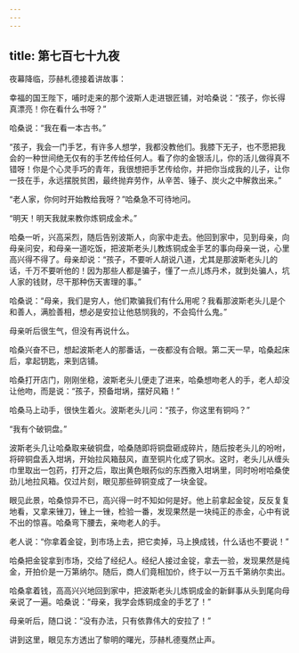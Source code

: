 ```yaml
---
---
---
```

title: 第七百七十九夜
---






夜幕降临，莎赫札德接着讲故事：





幸福的国王陛下，哺时走来的那个波斯人走进银匠铺，对哈桑说：“孩子，你长得真漂亮！你在看什么书呀？”

哈桑说：“我在看一本古书。”

“孩子，我会一门手艺，有许多人想学，我都没教他们。我膝下无子，也不愿把我会的一种世间绝无仅有的手艺传给任何人。看了你的金银活儿，你的活儿做得真不错呀！你是个心灵手巧的青年，我很想把手艺传给你，并把你当成我的儿子，让你一技在手，永远摆脱贫困，最终抛弃劳作，从辛苦、锤子、炭火之中解救出来。”

“老人家，你何时开始教给我呀？”哈桑急不可待地问。

“明天！明天我就来教你炼铜成金术。”

哈桑一听，兴高采烈，随后告别波斯人，向家中走去。他回到家中，见到母亲，向母亲问安，和母亲一道吃饭，把波斯老头儿教炼铜成金手艺的事向母亲一说，心里高兴得不得了。母亲却说：“孩子，不要听人胡说八道，尤其是那波斯老头儿的话，千万不要听他的！因为那些人都是骗子，懂了一点儿炼丹术，就到处骗人，坑人家的钱财，尽干那种伤天害理的事。”

哈桑说：“母亲，我们是穷人，他们欺骗我们有什么用呢？我看那波斯老头儿是个和善人，满脸善相，想必是安拉让他慈悯我的，不会捣什么鬼。”

母亲听后很生气，但没有再说什么。

哈桑兴奋不已，想起波斯老人的那番话，一夜都没有合眼。第二天一早，哈桑起床后，拿起钥匙，来到店铺。

哈桑打开店门，刚刚坐稳，波斯老头儿便走了进来，哈桑想吻老人的手，老人却没让他吻，而是说：“孩子，预备坩埚，摆好风箱！”

哈桑马上动手，很快生着火。波斯老头儿问：“孩子，你这里有铜吗？”

“我有个破铜盘。”

波斯老头几让哈桑取来破铜盘，哈桑随即将铜盘砸成碎片，随后按老头儿的吩咐，将碎铜盘丢入坩埚，开始拉风箱鼓风，直至铜片化成了铜水。这时，老头儿从缠头巾里取出一包药，打开之后，取出黄色眼药似的东西撒入坩埚里，同时吩咐哈桑使劲儿地拉风箱。仅过片刻，眼见那些碎铜变成了一块金锭。

眼见此景，哈桑惊异不已，高兴得一时不知如何是好。他上前拿起金锭，反反复复地看，又拿来锉刀，锉上一锉，检验一番，发现果然是一块纯正的赤金，心中有说不出的惊喜。哈桑弯下腰去，亲吻老人的手。

老人说：“你拿着金锭，到市场上去，把它卖掉，马上换成钱，什么话也不要说！”

哈桑把金锭拿到市场，交给了经纪人。经纪人接过金锭，拿去一验，发现果然是纯金，开拍价是一万第纳尔。随后，商人们竟相加价，终于以一万五千第纳尔卖出。

哈桑拿着钱，高高兴兴地回到家中，把波斯老头儿炼铜成金的新鲜事从头到尾向母亲说了一遍。哈桑说：“母亲，我学会炼铜成金的手艺了！”

母亲听后，随口说：“没有办法，只有依靠伟大的安拉了！”





讲到这里，眼见东方透出了黎明的曙光，莎赫札德戛然止声。